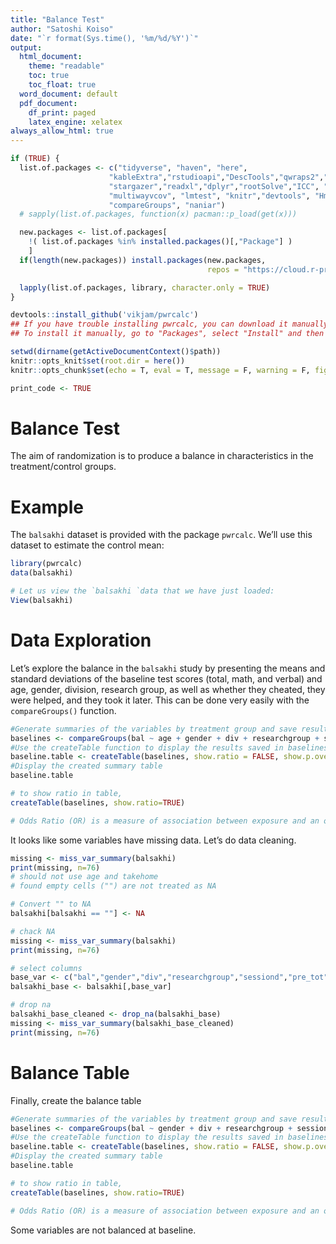 ```yaml
---
title: "Balance Test"
author: "Satoshi Koiso"
date: "`r format(Sys.time(), '%m/%d/%Y')`"
output: 
  html_document:
    theme: "readable"
    toc: true
    toc_float: true
  word_document: default
  pdf_document:
    df_print: paged
    latex_engine: xelatex
always_allow_html: true
---
```


```r
if (TRUE) {
  list.of.packages <- c("tidyverse", "haven", "here",
                      "kableExtra","rstudioapi","DescTools","qwraps2","data.table",
                      "stargazer","readxl","dplyr","rootSolve","ICC", "randomizr",
                      "multiwayvcov", "lmtest", "knitr","devtools", "Hmisc",
                      "compareGroups", "naniar")
  # sapply(list.of.packages, function(x) pacman::p_load(get(x)))

  new.packages <- list.of.packages[
    !( list.of.packages %in% installed.packages()[,"Package"] )
    ]
  if(length(new.packages)) install.packages(new.packages,
                                            repos = "https://cloud.r-project.org")

  lapply(list.of.packages, library, character.only = TRUE)
}

devtools::install_github('vikjam/pwrcalc')
## If you have trouble installing pwrcalc, you can download it manually by using the .tar.gz file provided. 
## To install it manually, go to "Packages", select "Install" and then "Package Archive" in the install menu. 

setwd(dirname(getActiveDocumentContext()$path)) 
knitr::opts_knit$set(root.dir = here())
knitr::opts_chunk$set(echo = T, eval = T, message = F, warning = F, fig.pos = "H", fig.height = 7, fig.width = 7)

print_code <- TRUE
```


# Balance Test
 
The aim of randomization is to produce a balance in characteristics in the treatment/control groups.


# Example 

The `balsakhi` dataset is provided with the package `pwrcalc`. We'll use this dataset to estimate the control mean:

```r
library(pwrcalc)
data(balsakhi)

# Let us view the `balsakhi `data that we have just loaded:
View(balsakhi)
```


# Data Exploration

Let's explore the balance in the `balsakhi` study by presenting the means and standard deviations of the baseline test scores (total, math, and verbal) and age, gender, division, research group, as well as whether they cheated, they were helped, and they took it later. This can be done very easily with the `compareGroups()` function. 


```r
#Generate summaries of the variables by treatment group and save results as baselines
baselines <- compareGroups(bal ~ age + gender + div + researchgroup + sessiond + pre_tot + pre_math + pre_verb + precheated+ prehelped + prelater + pre_totnorm + pre_mathnorm + pre_verbnorm, data = balsakhi)
#Use the createTable function to display the results saved in baselines
baseline.table <- createTable(baselines, show.ratio = FALSE, show.p.overall=TRUE)
#Display the created summary table
baseline.table

```


```r
# to show ratio in table,
createTable(baselines, show.ratio=TRUE)

# Odds Ratio (OR) is a measure of association between exposure and an outcome
```

It looks like some variables have missing data.
Let's do data cleaning.


```r
missing <- miss_var_summary(balsakhi)
print(missing, n=76)
# should not use age and takehome
# found empty cells ("") are not treated as NA

# Convert "" to NA
balsakhi[balsakhi == ""] <- NA

# chack NA
missing <- miss_var_summary(balsakhi)
print(missing, n=76)

# select columns
base_var <- c("bal","gender","div","researchgroup","sessiond","pre_tot","pre_math", "pre_verb","precheated","prehelped","prelater","pre_totnorm","pre_mathnorm","pre_verbnorm")
balsakhi_base <- balsakhi[,base_var]

# drop na
balsakhi_base_cleaned <- drop_na(balsakhi_base)
missing <- miss_var_summary(balsakhi_base_cleaned)
print(missing, n=76)
```

# Balance Table

Finally, create the balance table

```r
#Generate summaries of the variables by treatment group and save results as baselines
baselines <- compareGroups(bal ~ gender + div + researchgroup + sessiond + pre_tot + pre_math + pre_verb + precheated+ prehelped + prelater + pre_totnorm + pre_mathnorm + pre_verbnorm, data = balsakhi_base_cleaned)
#Use the createTable function to display the results saved in baselines
baseline.table <- createTable(baselines, show.ratio = FALSE, show.p.overall=TRUE)
#Display the created summary table
baseline.table

```


```r
# to show ratio in table,
createTable(baselines, show.ratio=TRUE)

# Odds Ratio (OR) is a measure of association between exposure and an outcome
```

Some variables are not balanced at baseline.